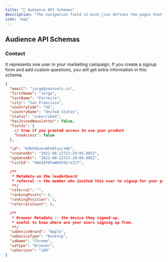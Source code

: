 ```yaml
---
title: "🔎 Audience API Schemas"
description: "The navigation field in mint.json defines the pages that go in the navigation menu"
icon: "map"
---
```


## Audience API Schemas

### Contact

It represents one user in your marketing campaign. If you create a signup form and add custom questions, you will get extra information in this schema.

```json
{
  "email": "jorge@zootools.co",
  "firstName": "Jorge",
  "lastName": "Ferreiro",
  "city": "San Francisco",
  "countryCode": "US",
  "countryName": "United States",
  "status": "subscribed",
  "hasJoinedNewsletter": false,
  "fields": {
    // true if you granted access to use your product
    "hasAccess": false
  },

  "id": "k9hF0EnkvWFU0fyxLYHb",
  "createdAt": "2022-08-22T21:29:09.805Z",
  "updatedAt": "2022-08-22T21:29:09.805Z",
  "listId": "9QA1AYDFwW6425Srx31T",

  /**
   * Metadata on the leaderboard
   * referral -> the member who invited this user to signup for your product.
   **/
  "referral": "",
  "rankingPoints": 0,
  "rankingPosition": 1,
  "referralsCount": 0,

  /**
   * Browser Metadata -- the device they signed up.
   * useful to know where are your users signing up from.
   **/
  "uaDeviceBrand": "Apple",
  "uaDeviceType": "Desktop",
  "uaName": "Chrome",
  "uaType": "Browser",
  "uaVersion": "109"
}
```
